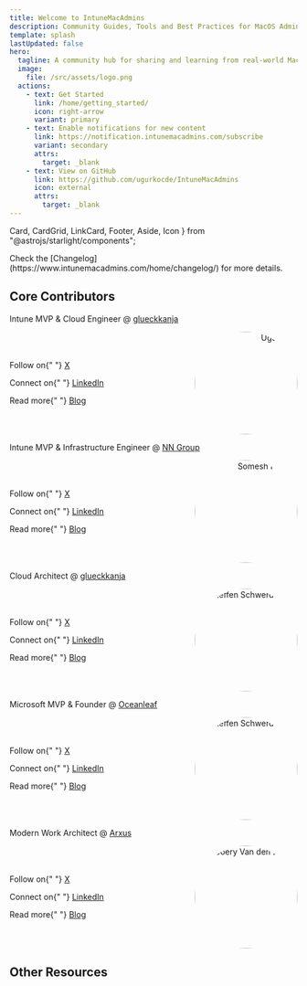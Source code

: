 ```yaml
---
title: Welcome to IntuneMacAdmins
description: Community Guides, Tools and Best Practices for MacOS Admins that Manage their devices with Microsoft Intune.
template: splash
lastUpdated: false
hero:
  tagline: A community hub for sharing and learning from real-world MacOS experiences, featuring guides, scripts, tools, and best practices — all in one website. Continuously improved and updated by experts.
  image:
    file: /src/assets/logo.png
  actions:
    - text: Get Started
      link: /home/getting_started/
      icon: right-arrow
      variant: primary
    - text: Enable notifications for new content
      link: https://notification.intunemacadmins.com/subscribe
      variant: secondary
      attrs: 
        target: _blank
    - text: View on GitHub
      link: https://github.com/ugurkocde/IntuneMacAdmins
      icon: external
      attrs: 
        target: _blank
---
```


  Card,
  CardGrid,
  LinkCard,
  Footer,
  Aside,
  Icon 
} from "@astrojs/starlight/components";


<GithubStar />

<Aside title="Last Content Update: 8/2/2024" type="tip">Check the [Changelog](https://www.intunemacadmins.com/home/changelog/) for more details.</Aside>

## Core Contributors

<CardGrid>
  <Card title="Ugur Koc">
    <p>Intune MVP & Cloud Engineer @ <a href="https://www.glueckkanja.com/en/" target="_blank">glueckkanja</a></p>
    <div style="display: flex; align-items: center;">
      <div style="flex: 1;">
        <p>
          Follow on{" "}
          <a href="https://x.com/UgurKocDe" target="_blank">
            X
          </a>
        </p>
        <p>
          Connect on{" "}
          <a href="https://www.linkedin.com/in/ugurkocde/" target="_blank">
            LinkedIn
          </a>
        </p>
        <p>
          Read more{" "}
          <a href="https://ugurkoc.de" target="_blank">
            Blog
          </a>
        </p>
      </div>
      <div style="flex: 1; text-align: right;">
        <img
          src="ugur_koc.jpg"
          alt="Ugur Koc"
          style="width: 180px; height: 180px; border-radius: 50%;"
          data-zoom-off
        />
      </div>
    </div>
  </Card>
  <Card title="Somesh Pathak">
    <p>Intune MVP & Infrastructure Engineer @ <a href="https://www.nn-group.com/home.htm" target="_blank">NN Group</a></p>
    <div style="display: flex; align-items: center;">
      <div style="flex: 1;">
        <p>
          Follow on{" "}
          <a href="https://x.com/pathak_somesh" target="_blank">
            X
          </a>
        </p>
        <p>
          Connect on{" "}
          <a href="https://www.linkedin.com/in/someshpathak/" target="_blank">
            LinkedIn
          </a>
        </p>
        <p>
          Read more{" "}
          <a href="https://www.intuneirl.com/" target="_blank">
            Blog
          </a>
        </p>
      </div>
      <div style="flex: 1; text-align: right;">
        <img
          src="somesh_pathak.jpg"
          alt="Somesh Pathak"
          style="width: 180px; height: 180px; border-radius: 50%;"
          data-zoom-off
        />
      </div>
    </div>
  </Card>
  <Card title="Steffen Schwerdtfeger">
    <p>Cloud Architect @ <a href="https://www.glueckkanja.com/en/" target="_blank">glueckkanja</a></p>
    <div style="display: flex; align-items: center;">
      <div style="flex: 1;">
        <p>
          Follow on{" "}
          <a href="https://x.com/SteffenAtCloud" target="_blank">
            X
          </a>
        </p>
        <p>
          Connect on{" "}
          <a href="https://www.linkedin.com/in/steffen-schwerdtfeger/" target="_blank">
            LinkedIn
          </a>
        </p>
        <p>
          Read more{" "}
          <a href="https://www.manage-everything.cloud/" target="_blank">
            Blog
          </a>
        </p>
      </div>
      <div style="flex: 1; text-align: right;">
        <img
          src="steffen_schwerdtfeger.jpg"
          alt="Steffen Schwerdtfeger"
          style="width: 180px; height: 180px; border-radius: 50%;"
          data-zoom-off
        />
      </div>
    </div>
  </Card>
   <Card title="Niklas Tinner">
    <p>Microsoft MVP & Founder @ <a href="https://www.oceanleaf.ch/" target="_blank">Oceanleaf</a></p>
    <div style="display: flex; align-items: center;">
      <div style="flex: 1;">
        <p>
          Follow on{" "}
          <a href="https://x.com/NiklasTinner" target="_blank">
            X
          </a>
        </p>
        <p>
          Connect on{" "}
          <a href="https://www.linkedin.com/in/niklas-tinner/" target="_blank">
            LinkedIn
          </a>
        </p>
        <p>
          Read more{" "}
          <a href="https://www.oceanleaf.ch/" target="_blank">
            Blog
          </a>
        </p>
      </div>
      <div style="flex: 1; text-align: right;">
        <img
          src="niklas_tinner.jpg"
          alt="Steffen Schwerdtfeger"
          style="width: 180px; height: 180px; border-radius: 50%;"
          data-zoom-off
        />
      </div>
    </div>
  </Card>
  <Card title="Joery Van den Bosch">
    <p>Modern Work Architect @ <a href="https://www.arxus.eu/en" target="_blank">Arxus</a></p>
    <div style="display: flex; align-items: center;">
      <div style="flex: 1;">
        <p>
          Follow on{" "}
          <a href="https://x.com/joerieke" target="_blank">
            X
          </a>
        </p>
        <p>
          Connect on{" "}
          <a href="https://www.linkedin.com/in/joery/" target="_blank">
            LinkedIn
          </a>
        </p>
        <p>
          Read more{" "}
          <a href="https://intunestuff.com/" target="_blank">
            Blog
          </a>
        </p>
      </div>
      <div style="flex: 1; text-align: right;">
        <img
          src="joery_vandenbosch.webp"
          alt="Joery Van den Bosch"
          style="width: 180px; height: 180px; border-radius: 50%;"
          data-zoom-off
        />
      </div>
    </div>
  </Card>
</CardGrid>

<LinkCard
  title="Community Contributors ❤️"
  description="Thank you to all our contributors for your invaluable support in enhancing IntuneMacAdmins. Your dedication and contributions are greatly appreciated!"
  href="https://intunemacadmins.com/home/contributors/"
  target="_blank"
/>

<LinkCard
  title="Contribute to IntuneMacAdmins.com on GitHub!"
  description="Add your name to the list of contributors by contributing to IntuneMacAdmins on GitHub"
  href="https://github.com/ugurkocde/IntuneMacAdmins"
  target="_blank"
/>

## Other Resources

<CardGrid>
  <LinkCard
    title="Official Microsoft Docs for MacOS Management"
    href="https://learn.microsoft.com/en-us/mem/intune/fundamentals/deployment-guide-enrollment-macos"
    target="_blank"
  />
  <LinkCard
    title="Microsoft Mac Admins Group on LinkedIn"
    href="https://www.linkedin.com/groups/13007354/"
    target="_blank"
  />
  <LinkCard
    title="Mac Admins Slack"
    href="https://join.slack.com/t/macadmins/shared_invite/zt-2li6s6akl-ZaR7ZVwg6Tj~8XPSUgFQ~Q"
    target="_blank"
  />
  <LinkCard
    title="Mac Admins Software"
    href="https://macadmins.software/"
    target="_blank"
  />
</CardGrid>
